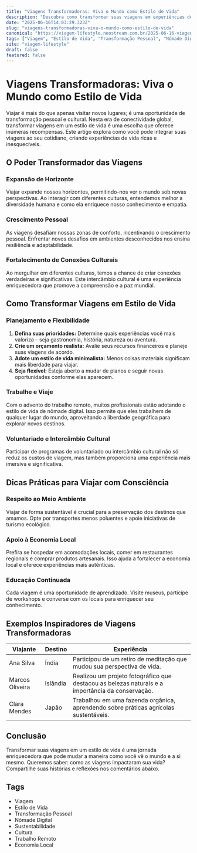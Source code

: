 ```yaml
---
title: "Viagens Transformadoras: Viva o Mundo como Estilo de Vida"
description: "Descubra como transformar suas viagens em experiências de vida enriquecedoras e inesquecíveis, explorando culturas e estilos de vida globais."
date: "2025-06-16T14:03:29.323Z"
slug: "viagens-transformadoras-viva-o-mundo-como-estilo-de-vida"
canonical: "https://viagem-lifestyle.neostream.com.br/2025-06-16-viagens-transformadoras-viva-o-mundo-como-estilo-de-vida"
tags: ["Viagem", "Estilo de Vida", "Transformação Pessoal", "Nômade Digital", "Sustentabilidade", "Cultura", "Trabalho Remoto", "Economia Local"]
site: "viagem-lifestyle"
draft: false
featured: false
---
```


# Viagens Transformadoras: Viva o Mundo como Estilo de Vida

Viajar é mais do que apenas visitar novos lugares; é uma oportunidade de transformação pessoal e cultural. Nesta era de conectividade global, transformar viagens em um estilo de vida é uma escolha que oferece inúmeras recompensas. Este artigo explora como você pode integrar suas viagens ao seu cotidiano, criando experiências de vida ricas e inesquecíveis.

## O Poder Transformador das Viagens

### Expansão de Horizonte

Viajar expande nossos horizontes, permitindo-nos ver o mundo sob novas perspectivas. Ao interagir com diferentes culturas, entendemos melhor a diversidade humana e como ela enriquece nosso conhecimento e empatia.

### Crescimento Pessoal

As viagens desafiam nossas zonas de conforto, incentivando o crescimento pessoal. Enfrentar novos desafios em ambientes desconhecidos nos ensina resiliência e adaptabilidade.

### Fortalecimento de Conexões Culturais

Ao mergulhar em diferentes culturas, temos a chance de criar conexões verdadeiras e significativas. Este intercâmbio cultural é uma experiência enriquecedora que promove a compreensão e a paz mundial.

## Como Transformar Viagens em Estilo de Vida

### Planejamento e Flexibilidade

1. **Defina suas prioridades:** Determine quais experiências você mais valoriza – seja gastronomia, história, natureza ou aventura.
2. **Crie um orçamento realista:** Avalie seus recursos financeiros e planeje suas viagens de acordo.
3. **Adote um estilo de vida minimalista:** Menos coisas materiais significam mais liberdade para viajar.
4. **Seja flexível:** Esteja aberto a mudar de planos e seguir novas oportunidades conforme elas aparecem.

### Trabalhe e Viaje

Com o advento do trabalho remoto, muitos profissionais estão adotando o estilo de vida de nômade digital. Isso permite que eles trabalhem de qualquer lugar do mundo, aproveitando a liberdade geográfica para explorar novos destinos.

### Voluntariado e Intercâmbio Cultural

Participar de programas de voluntariado ou intercâmbio cultural não só reduz os custos de viagem, mas também proporciona uma experiência mais imersiva e significativa.

## Dicas Práticas para Viajar com Consciência

### Respeito ao Meio Ambiente

Viajar de forma sustentável é crucial para a preservação dos destinos que amamos. Opte por transportes menos poluentes e apoie iniciativas de turismo ecológico.

### Apoio à Economia Local

Prefira se hospedar em acomodações locais, comer em restaurantes regionais e comprar produtos artesanais. Isso ajuda a fortalecer a economia local e oferece experiências mais autênticas.

### Educação Continuada

Cada viagem é uma oportunidade de aprendizado. Visite museus, participe de workshops e converse com os locais para enriquecer seu conhecimento.

## Exemplos Inspiradores de Viagens Transformadoras

| Viajante | Destino | Experiência |
|---|---|---|
| Ana Silva | Índia | Participou de um retiro de meditação que mudou sua perspectiva de vida. |
| Marcos Oliveira | Islândia | Realizou um projeto fotográfico que destacou as belezas naturais e a importância da conservação. |
| Clara Mendes | Japão | Trabalhou em uma fazenda orgânica, aprendendo sobre práticas agrícolas sustentáveis. |

## Conclusão

Transformar suas viagens em um estilo de vida é uma jornada enriquecedora que pode mudar a maneira como você vê o mundo e a si mesmo. Queremos saber: como as viagens impactaram sua vida? Compartilhe suas histórias e reflexões nos comentários abaixo.

## Tags

- Viagem
- Estilo de Vida
- Transformação Pessoal
- Nômade Digital
- Sustentabilidade
- Cultura
- Trabalho Remoto
- Economia Local
